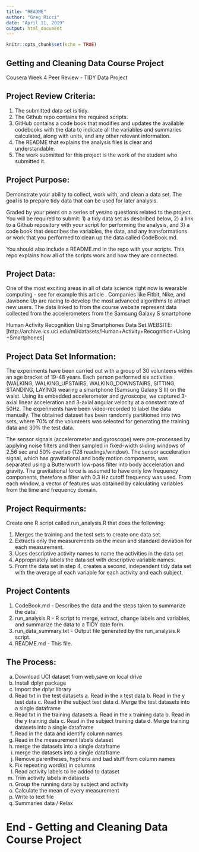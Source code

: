 ---
title: "README"
author: "Greg Ricci"
date: "April 11, 2019"
output: html_document
---

```{r setup, include=FALSE}
knitr::opts_chunk$set(echo = TRUE)
```

## Getting and Cleaning Data Course Project
   Cousera Week 4 Peer Review - TIDY Data Project


## Project Review Criteria:

1.	The submitted data set is tidy. 
2.	The Github repo contains the required scripts.
3.	GitHub contains a code book that modifies and updates the available codebooks with the data to indicate all the variables and summaries calculated, along with units, and any other relevant information.
4.	The README that explains the analysis files is clear and understandable.
5.	The work submitted for this project is the work of the student who submitted it.


## Project Purpose:

Demonstrate your ability to collect, work with, and clean a data set. The goal is to prepare tidy data that can be used for later analysis. 

Graded by your peers on a series of yes/no questions related to the project.      You will be required to submit: 
      1) a tidy data set as described below, 
      2) a link to a Github repository with your script for performing the analysis, and 
      3) a code book that describes the variables, the data, and any transformations or work that you performed to clean up the data called CodeBook.md. 

You should also include a README.md in the repo with your scripts. This repo explains how all of the scripts work and how they are connected.


## Project Data:

One of the most exciting areas in all of data science right now is wearable computing - see for example this article . Companies like Fitbit, Nike, and Jawbone Up are racing to develop the most advanced algorithms to attract new users. The data linked to from the course website represent data collected from the accelerometers from the Samsung Galaxy S smartphone

Human Activity Recognition Using Smartphones Data Set
  WEBSITE:[http://archive.ics.uci.edu/ml/datasets/Human+Activity+Recognition+Using+Smartphones]


## Project Data Set Information:

The experiments have been carried out with a group of 30 volunteers within an age bracket of 19-48 years. Each person performed six activities (WALKING, WALKING_UPSTAIRS, WALKING_DOWNSTAIRS, SITTING, STANDING, LAYING) wearing a smartphone (Samsung Galaxy S II) on the waist. Using its embedded accelerometer and gyroscope, we captured 3-axial linear acceleration and 3-axial angular velocity at a constant rate of 50Hz. The experiments have been video-recorded to label the data manually. The obtained dataset has been randomly partitioned into two sets, where 70% of the volunteers was selected for generating the training data and 30% the test data.

The sensor signals (accelerometer and gyroscope) were pre-processed by applying noise filters and then sampled in fixed-width sliding windows of 2.56 sec and 50% overlap (128 readings/window). The sensor acceleration signal, which has gravitational and body motion components, was separated using a Butterworth low-pass filter into body acceleration and gravity. The gravitational force is assumed to have only low frequency components, therefore a filter with 0.3 Hz cutoff frequency was used. From each window, a vector of features was obtained by calculating variables from the time and frequency domain.

## Project Requirments:

Create one R script called run_analysis.R that does the following:
 
 1.	Merges the training and the test sets to create one data set.
 2.	Extracts only the measurements on the mean and standard deviation for each measurement. 
 3.	Uses descriptive activity names to name the activities in the data set
 4.	Appropriately labels the data set with descriptive variable names. 
 5.	From the data set in step 4, creates a second, independent tidy data set with the average of each variable for each activity and each subject.


## Project Contents

 1. CodeBook.md - Describes the data and the steps taken to summarize the data.
 2. run_analysis.R - R script to merge, extract, change labels and variables, and summarize the data to a TIDY date form.
 3. run_data_summary.txt - Output file generated by the run_analysis.R script.
 4. README.md - This file.

## The Process:
  a)	Download UCI dataset from web,save on local drive
  b)	Install dplyr package
  c)	Import the dplyr library
  d)	Read txt in the test datasets
       a.	Read in the x test data
       b.	Read in the y test data
       c.	Read in the subject test data
       d. Merge the test datasets into a single dataframe 
  e)	Read txt in the training datasets
     a.	Read in the x training data
     b.	Read in the y training data
     c.	Read in the subject training data
     d. Merge training datasets into a single dataframe 
  f)	Read in the data and identify column names
  g)	Read in the measurement labels dataset 
  h)	merge the datasets into a single dataframe 
  i)	merge the datasets into a single dataframe
  j)	Remove parentheses, hyphens and bad stuff from column names 
  k)	Fix repeating word(s) in columns
  l)	Read activity labels to be added to dataset
  m)	Trim activity labels in datasets
  n)	Group the running data by subject and activity
  o)	Calculate the mean of every measurement 
  p)	Write to text file
  q)	Summaries data / Relax
  


# End - Getting and Cleaning Data Course Project

